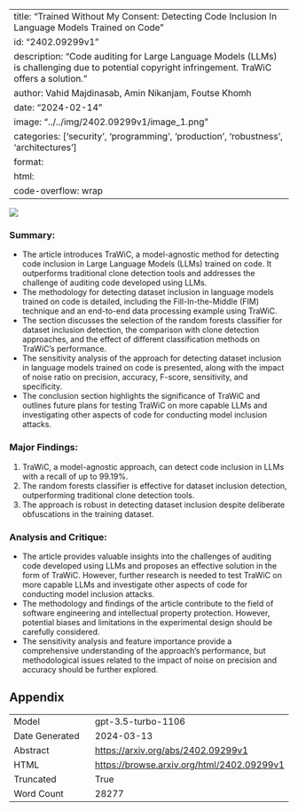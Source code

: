 
---
title: "Trained Without My Consent: Detecting Code Inclusion In Language Models Trained on Code"
id: "2402.09299v1"
description: "Code auditing for Large Language Models (LLMs) is challenging due to potential copyright infringement. TraWiC offers a solution."
author: Vahid Majdinasab, Amin Nikanjam, Foutse Khomh
date: "2024-02-14"
image: "../../img/2402.09299v1/image_1.png"
categories: ['security', 'programming', 'production', 'robustness', 'architectures']
format:
  html:
    code-overflow: wrap
---

![](../../img/2402.09299v1/image_1.png)

### Summary:
- The article introduces TraWiC, a model-agnostic method for detecting code inclusion in Large Language Models (LLMs) trained on code. It outperforms traditional clone detection tools and addresses the challenge of auditing code developed using LLMs.
- The methodology for detecting dataset inclusion in language models trained on code is detailed, including the Fill-In-the-Middle (FIM) technique and an end-to-end data processing example using TraWiC.
- The section discusses the selection of the random forests classifier for dataset inclusion detection, the comparison with clone detection approaches, and the effect of different classification methods on TraWiC's performance.
- The sensitivity analysis of the approach for detecting dataset inclusion in language models trained on code is presented, along with the impact of noise ratio on precision, accuracy, F-score, sensitivity, and specificity.
- The conclusion section highlights the significance of TraWiC and outlines future plans for testing TraWiC on more capable LLMs and investigating other aspects of code for conducting model inclusion attacks.

### Major Findings:
1. TraWiC, a model-agnostic approach, can detect code inclusion in LLMs with a recall of up to 99.19%.
2. The random forests classifier is effective for dataset inclusion detection, outperforming traditional clone detection tools.
3. The approach is robust in detecting dataset inclusion despite deliberate obfuscations in the training dataset.

### Analysis and Critique:
- The article provides valuable insights into the challenges of auditing code developed using LLMs and proposes an effective solution in the form of TraWiC. However, further research is needed to test TraWiC on more capable LLMs and investigate other aspects of code for conducting model inclusion attacks.
- The methodology and findings of the article contribute to the field of software engineering and intellectual property protection. However, potential biases and limitations in the experimental design should be carefully considered.
- The sensitivity analysis and feature importance provide a comprehensive understanding of the approach's performance, but methodological issues related to the impact of noise on precision and accuracy should be further explored.

## Appendix

|          |          |
|----------|----------|
| Model     | gpt-3.5-turbo-1106       |
| Date Generated     | 2024-03-13       |
| Abstract | [https://arxiv.org/abs/2402.09299v1](https://arxiv.org/abs/2402.09299v1)        |
| HTML     | [https://browse.arxiv.org/html/2402.09299v1](https://browse.arxiv.org/html/2402.09299v1)       |
| Truncated       | True       |
| Word Count       | 28277       |